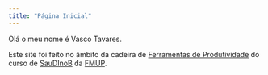 ```yaml
---
title: "Página Inicial"
---
```


Olá o meu nome é Vasco Tavares.

Este site foi feito no âmbito da cadeira de [Ferramentas de Produtividade](https://sigarra.up.pt/fmup/pt/ucurr_geral.ficha_uc_view?pv_ocorrencia_id=535985){target="_blank" rel="noopener noreferrer"} do curso de [SauDInoB](https://sigarra.up.pt/fmup/pt/cur_geral.cur_view?pv_ano_lectivo=2024&pv_origem=CUR&pv_tipo_cur_sigla=L&pv_curso_id=30781){target="_blank" rel="noopener noreferrer"} da [FMUP](https://sigarra.up.pt/fmup/pt/web_page.inicial){target="_blank" rel="noopener noreferrer"}.
